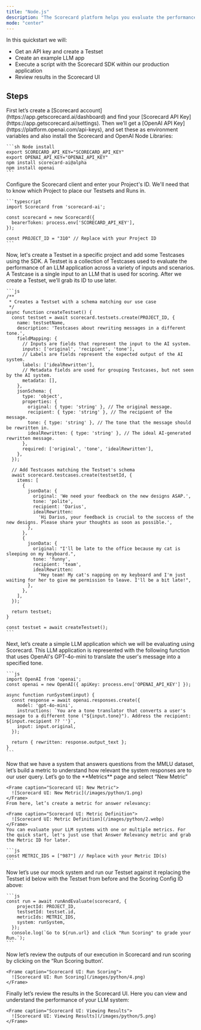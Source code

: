 ```yaml
---
title: "Node.js"
description: "The Scorecard platform helps you evaluate the performance of your LLM app to ship faster with more confidence. "
mode: "center"
---
```


In this quickstart we will:

- Get an API key and create a Testset
- Create an example LLM app
- Execute a script with the Scorecard SDK within our production application
- Review results in the Scorecard UI

## Steps

<Steps>
  <Step title="Setup">
    First let’s create a [Scorecard account](https://app.getscorecard.ai/dashboard) and find your [Scorecard API Key](https://app.getscorecard.ai/settings). Then we’ll get a [OpenAI API Key](https://platform.openai.com/api-keys), and set these as environment variables and also install the Scorecard and OpenAI Node Libraries:

    ```sh Node install
    export SCORECARD_API_KEY="SCORECARD_API_KEY"
    export OPENAI_API_KEY="OPENAI_API_KEY"
    npm install scorecard-ai@alpha
    npm install openai
    ```
  </Step>
  <Step title="Setup constants">
    Configure the Scorecard client and enter your Project's ID. We'll need that to know which Project to place our Testsets and Runs in.

    ```typescript
    import Scorecard from 'scorecard-ai';
    
    const scorecard = new Scorecard({
      bearerToken: process.env['SCORECARD_API_KEY'],
    });
    
    const PROJECT_ID = "310" // Replace with your Project ID
    ```
  </Step>
  <Step title="Create Testcases">
    Now, let's create a Testset in a specific project and add some Testcases using the SDK. A Testset is a collection of Testcases used to evaluate the performance of an LLM application across a variety of inputs and scenarios. A Testcase is a single input to an LLM that is used for scoring. After we create a Testset, we’ll grab its ID to use later.

    ```js
    /**
     * Creates a Testset with a schema matching our use case
     */
    async function createTestset() {
      const testset = await scorecard.testsets.create(PROJECT_ID, {
        name: testsetName,
        description: 'Testcases about rewriting messages in a different tone.',
        fieldMapping: {
          // Inputs are fields that represent the input to the AI system.
          inputs: ['original', 'recipient', 'tone'],
          // Labels are fields represent the expected output of the AI system.
          labels: ['idealRewritten'],
          // Metadata fields are used for grouping Testcases, but not seen by the AI system.
          metadata: [],
        },
        jsonSchema: {
          type: 'object',
          properties: {
            original: { type: 'string' }, // The original message.
            recipient: { type: 'string' }, // The recipient of the message.
            tone: { type: 'string' }, // The tone that the message should be rewritten in.
            idealRewritten: { type: 'string' }, // The ideal AI-generated rewritten message.
          },
          required: ['original', 'tone', 'idealRewritten'],
        },
      });
    
      // Add Testcases matching the Testset's schema
      await scorecard.testcases.create(testsetId, {
        items: [
          {
            jsonData: {
              original: 'We need your feedback on the new designs ASAP.',
              tone: 'polite',
              recipient: 'Darius',
              idealRewritten:
                'Hi Darius, your feedback is crucial to the success of the new designs. Please share your thoughts as soon as possible.',
            },
          },
          {
            jsonData: {
              original: "I'll be late to the office because my cat is sleeping on my keyboard.",
              tone: 'funny',
              recipient: 'team',
              idealRewritten:
                "Hey team! My cat's napping on my keyboard and I'm just waiting for her to give me permission to leave. I'll be a bit late!",
            },
          },
        ],
      });
    
      return testset;
    }
    
    const testset = await createTestset();
    ```
  </Step>
  <Step title="Create Test System">
    Next, let’s create a simple LLM application which we will be evaluating using Scorecard. This LLM application is represented with the following function that uses OpenAI's GPT-4o-mini to translate the user's message into a specified tone.

    ```js
    import OpenAI from 'openai';
    const openai = new OpenAI({ apiKey: process.env['OPENAI_API_KEY'] });
    
    async function runSystem(input) {
      const response = await openai.responses.create({
        model: 'gpt-4o-mini',
        instructions: `You are a tone translator that converts a user's message to a different tone ("${input.tone}"). Address the recipient: ${input.recipient ?? ''}`,
        input: input.original,
      });
    
      return { rewritten: response.output_text };
    }
    ```
  </Step>
  <Step title="Create Metrics">
    Now that we have a system that answers questions from the MMLU dataset, let’s build a metric to understand how relevant the system responses are to our user query. Let’s go to the **Metrics** page and select “New Metric”

    <Frame caption="Scorecard UI: New Metric">
      ![Scorecard UI: New Metric](/images/python/1.png)
    </Frame>
    From here, let’s create a metric for answer relevancy:

    <Frame caption="Scorecard UI: Metric Definition">
      ![Scorecard UI: Metric Definition](/images/python/2.webp)
    </Frame>
    You can evaluate your LLM systems with one or multiple metrics. For the quick start, let's just use that Answer Relevancy metric and grab the Metric ID for later.

    ```js
    const METRIC_IDS = ["987"] // Replace with your Metric ID(s)
    ```
  </Step>
  <Step title="Create Test System">
    Now let’s use our mock system and run our Testset against it replacing the Testset id below with the Testset from before and the Scoring Config ID above:

    ```js
    const run = await runAndEvaluate(scorecard, {
        projectId: PROJECT_ID,
        testsetId: testset.id,
        metricIds: METRIC_IDS,
        system: runSystem,
      });
      console.log(`Go to ${run.url} and click "Run Scoring" to grade your Run.`);
    ```
  </Step>
  <Step title="Run Scoring">
    Now let’s review the outputs of our execution in Scorecard and run scoring by clicking on the “Run Scoring button’.

    <Frame caption="Scorecard UI: Run Scoring">
      ![Scorecard UI: Run Scoring](/images/python/4.png)
    </Frame>
  </Step>
  <Step title="View Results">
    Finally let’s review the results in the Scorecard UI. Here you can view and understand the performance of your LLM system:

    <Frame caption="Scorecard UI: Viewing Results">
      ![Scorecard UI: Viewing Results](/images/python/5.png)
    </Frame>
  </Step>
</Steps>